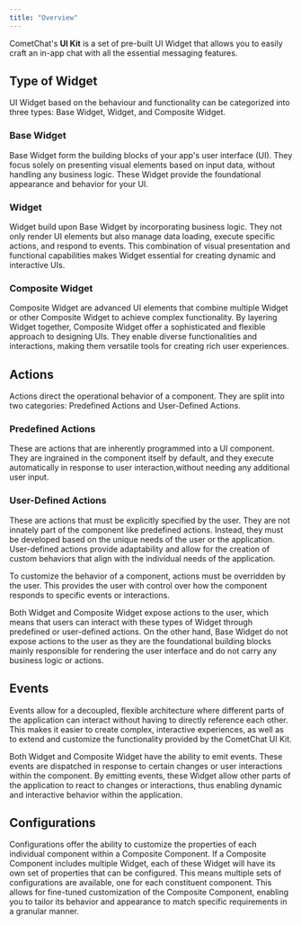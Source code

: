 ```yaml
---
title: "Overview"
---
```


CometChat's **UI Kit** is a set of pre-built UI Widget that allows you to easily craft an in-app chat with all the essential messaging features.

## Type of Widget

UI Widget based on the behaviour and functionality can be categorized into three types: Base Widget, Widget, and Composite Widget.

### Base Widget

Base Widget form the building blocks of your app's user interface (UI). They focus solely on presenting visual elements based on input data, without handling any business logic. These Widget provide the foundational appearance and behavior for your UI.

### Widget

Widget build upon Base Widget by incorporating business logic. They not only render UI elements but also manage data loading, execute specific actions, and respond to events. This combination of visual presentation and functional capabilities makes Widget essential for creating dynamic and interactive UIs.

### Composite Widget

Composite Widget are advanced UI elements that combine multiple Widget or other Composite Widget to achieve complex functionality. By layering Widget together, Composite Widget offer a sophisticated and flexible approach to designing UIs. They enable diverse functionalities and interactions, making them versatile tools for creating rich user experiences.

## Actions

Actions direct the operational behavior of a component. They are split into two categories: Predefined Actions and User-Defined Actions.

### Predefined Actions

These are actions that are inherently programmed into a UI component. They are ingrained in the component itself by default, and they execute automatically in response to user interaction,without needing any additional user input.

### User-Defined Actions

These are actions that must be explicitly specified by the user. They are not innately part of the component like predefined actions. Instead, they must be developed based on the unique needs of the user or the application. User-defined actions provide adaptability and allow for the creation of custom behaviors that align with the individual needs of the application.

To customize the behavior of a component, actions must be overridden by the user. This provides the user with control over how the component responds to specific events or interactions.

Both Widget and Composite Widget expose actions to the user, which means that users can interact with these types of Widget through predefined or user-defined actions. On the other hand, Base Widget do not expose actions to the user as they are the foundational building blocks mainly responsible for rendering the user interface and do not carry any business logic or actions.

## Events

Events allow for a decoupled, flexible architecture where different parts of the application can interact without having to directly reference each other. This makes it easier to create complex, interactive experiences, as well as to extend and customize the functionality provided by the CometChat UI Kit.

Both Widget and Composite Widget have the ability to emit events. These events are dispatched in response to certain changes or user interactions within the component. By emitting events, these Widget allow other parts of the application to react to changes or interactions, thus enabling dynamic and interactive behavior within the application.

## Configurations

Configurations offer the ability to customize the properties of each individual component within a Composite Component. If a Composite Component includes multiple Widget, each of these Widget will have its own set of properties that can be configured. This means multiple sets of configurations are available, one for each constituent component. This allows for fine-tuned customization of the Composite Component, enabling you to tailor its behavior and appearance to match specific requirements in a granular manner.
